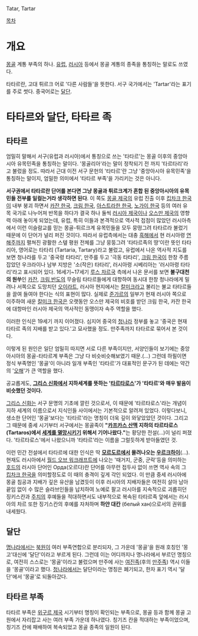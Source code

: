 Tatar, Tartar

[[목차]]
= 개요 =
[[몽골]] 계통 부족의 하나. [[유럽]], [[러시아]] 등에서 몽골 계통의 종족을 통칭하는 말로도 쓰였다.

타타르란, 고대 튀르크 어로 '다른 사람들'을 뜻한다. 서구 국가에서는 'Tartar'라는 표기를 주로 썻다. 중국어로는 [[달단]].

= 타타르와 달단, 타타르 족 =
== 타타르 ==
엄밀히 말해서 서구(유럽과 러시아)에서 통칭으로 쓰는 '타타르'는 몽골 이후의 중앙아시아 유목민족을 통칭하는 말이다. '몽골리아'라는 말이 정착되기 전 까지 '타르타리'라고 불렀을 정도. 따라서 근대 이전 서구 문헌의 '타타르'란 그냥 '중앙아시아 유목민족'을 통칭하는 말이지, 엄밀한 의미에서 '타타르 부족'을 가리키는 것은 아니다. 

'''서구권에서 타타르란 단어를 본다면 그냥 몽골과 튀르크계가 혼합 된 중앙아시아의 유목민들 전부를 일컬는거라 생각하면 된다'''. 이 쪽도 [[몽골 제국]]의 유럽 진출 이후 [[킵차크 한국]]이 내부 붕괴 하면서 [[카잔 한국]], [[크림 한국]], [[아스트라한 한국]], [[노가이 한국]] 등의 여러 유목 국가로 나누어져 반목을 하다가 결국 하나 둘씩 [[러시아 제국]]이나 [[오스만 제국]]의 영향력 아래 놓이게 되었는데, 유럽, 특히 이들과 본격적으로 역사적 접점이 많았던 러시아측에서 이런 이슬람교를 믿는 몽골-튀르크계 유목민들을 모두 뭉떵그려 타타르라 불렀기 때문에 이 단어가 널리 퍼진 것이다. 따라서 유럽측에서는 대충 [[흑해]]에서 현 러시아령 [[연해주]]까지 펼쳐진 광활한 스텦 평원 전체를 그냥 뭉뚱그려 '타타르족의 땅'이란 뜻인 타타리아, 영어로는 타타리 (Tartaria, Tartary)라고 불렀고, 유럽에서 나온 역사적 지도를 보면 청나라를 두고 '중국령 타타리', 만주를 두고 '극동 타타리', [[크림 한국]]이 한창 주름잡았던 우크라이나 남부 지방은 '소(작은) 타타리', 러시아령 시베리아는 '러시아령 타타리'라고 표시되어 있다. 16세기~17세기 [[루스 차르국]] 측에서 나온 문서를 보면 '''불구대천의 원쑤'''인 [[카잔]], [[크림 반도]]의 무슬림 타타르들에게 대항하여 동시대 한창 청나라에게 밀려나 서쪽으로 도망치던 [[오이라트]], 러시아 현지에서는 [[칼미크]]라고 불리는 불교 타타르들을 끌여 들여야 한다는 식의 표현이 많다. 실제로 [[준가르]]의 일부가 현재 러시아 쪽으로 이주하여 새운 [[칼미크 한국]]은 오랫동안 오스만 제국의 비호를 받던 크림 한국, 카잔 한국에 대항마인 러시아 제국의 역사적인 동맹이자 속주 역할을 했다.  

이러한 인식은 19세기 까지 이어졌다. 심지어 중국의 [[청나라]] 정부를 놓고 '중국은 현재 타타르 족의 지배를 받고 있다.'고 묘사했을 정도. 만주족까지 타타르로 묶어서 본 것이다.

이렇게 된 원인은 일단 엄밀히 따지면 서로 다른 부족이지만, 서양인들이 보기에는 중앙아시아의 몽골-타타르계 부족은 그냥 다 비슷비슷해보였기 때문.(…) 그런데 하필이면 정식 부족명인 '몽골'이 아니라 일개 부족인 '타타르'가 대표적인 문구가 된 데에는 약간의 '[[오해]]'가 큰 역할을 했다.

공교롭게도, '''[[그리스 신화]]에서 지하세계를 뜻하는 '[[타르타로스]]'가 '타타르'와 매우 발음이 비슷했던 것이다.'''

[[그리스 신화]]는 서구 문명의 기초에 깔린 것으로서, 이 때문에 '타르타로스'라는 개념이 지하 세계의 이름으로서 지식인들 사이에서는 기본적으로 알려져 있었다. 이렇다보니, 생소한 단어인 '몽골'보다는 '타타르'라는 명칭이 더욱 깊이 와닿았았던 것이다. 그리고 그 때문에 중세 시기부터 서구에서는 몽골족이 '''"[[카프카스 산맥]] 지하의 타르타로스(Tartaros)에서 [[세계멸망|세계를 멸망]]시키기 위해서 기어나왔다."'''는 황당한 전설(…)이 널리 퍼졌다. '타르타로스'에서 나왔으니까 '타타르'라는 이름을 그럴듯하게 받아들였던 것.

이런 민간 전설에서 타타르에 대한 인식은 딱 '''[[모르도르]]에서 몰려나오는 [[우르크하이]]'''(…). 현재도 러시아에서 [[월드 오브 워크래프트]]에 나오는 '때거지, 군중, 군락'등을 의미하는 [[호드]]의 러시아 단어인 Орда(오르다)란 단어를 아무런 접두사 없이 쓰면 역사 속의 그 [[킵차크 한국]]을 의미할정도로 이 때의 충격이 깊게 각인 되었다. 이 만큼 중세 러시아에 몽골 침공과 지배가 깊은 유산을 남겼듯이 이후 러시아의 지배자들은 여전히 살아 남아 끝임 없이 수 많은 슬라브인들을 납치하여 노예로 팔고 러시아를 지속적으로 괴롭히던 징키스칸과 [[주치]]의 후예들을 적대하면서도 내부적으로 복속된 타타르족 앞에서는 러시아의 차르 또한 징기스칸의 후예를 자처하며 '''하얀 대칸''' (белый хан)으로서의 권위를 내세웠다. 

== 달단 ==
[[명나라]]에서는 [[북원]]이 여러 부족연합으로 분리되자, 그 가운데 '몽골'을 원래 호칭인 '몽고'대신에 '달단'이라고 부르게 된다. 그런데 이는 어디까지나 명나라에서 부르던 명칭으로, 여전히 스스로는 '몽골'이라고 불렀으며 만주에 사는 [[여진족]](후의 [[만주족]]) 역시 이들을 '몽골'이라고 했다. [[청나라]]에서는 달단이라는 명칭은 폐기되고, 한자 표기 역시 '달단'에서 '몽골'로 되돌아갔다.

== 타타르 부족 ==
타타르 부족은 [[위구르 제국]] 시기부터 명칭이 확인되는 부족으로, 몽골 등과 함께 몽골 고원에서 자리잡고 사는 여러 부족 가운데 하나였다. 칭기즈 칸을 적대하는 부족이었으며, 칭기즈 칸에 패배하여 복속되었고 몽골 종족의 일원이 된다.

